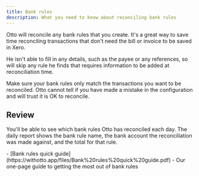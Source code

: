 ```yaml
---
title: Bank rules
description: What you need to know about reconciling bank rules
---
```



Otto will reconcile any bank rules that you create. It's a great way to save time reconciling transactions that don't need the bill or invoice to be saved in Xero.

He isn't able to fill in any details, such as the payee or any references, so will skip any rule he finds that requires information to be added at reconciliation time.

<Aside type="caution">
  Make sure your bank rules only match the transactions you want to be
  reconciled. Otto cannot tell if you have made a mistake in the configuration
  and will trust it is OK to reconcile.
</Aside>

## Review

You'll be able to see which bank rules Otto has reconciled each day. The daily report shows the bank rule name, the bank account the reconciliation was made against, and the total for that rule.

<ClickableImage
  src={bankRuleActivity}
  alt="A list of bank rules that Otto has reconciled on the chosen day"
/>

<Aside type="tip" title="Related pages">
  - [Bank rules quick
  guide](https://withotto.app/files/Bank%20rules%20quick%20guide.pdf) - Our
  one-page guide to getting the most out of bank rules
</Aside>
